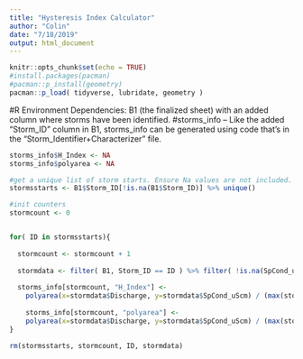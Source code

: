 ```yaml
---
title: "Hysteresis Index Calculator"
author: "Colin"
date: "7/18/2019"
output: html_document
---
```


```r
knitr::opts_chunk$set(echo = TRUE)
#install.packages(pacman)
#pacman::p_install(geometry)
pacman::p_load( tidyverse, lubridate, geometry )
```
#R Environment Dependencies: B1 (the finalized sheet) with an added column where storms have been identified.
                          #storms_info -- Like the added "Storm_ID" column in B1, storms_info can be generated using code that's in the "Storm_Identifier+Characterizer" file.



```r

storms_info$H_Index <- NA 
storms_info$polyarea <- NA

#get a unique list of storm starts. Ensure Na values are not included.
stormsstarts <- B1$Storm_ID[!is.na(B1$Storm_ID)] %>% unique()

#init counters
stormcount <- 0 


for( ID in stormsstarts){
 
  stormcount <- stormcount + 1
  
  stormdata <- filter( B1, Storm_ID == ID ) %>% filter( !is.na(SpCond_uScm) )
  
  storms_info[stormcount, "H_Index"] <- 
    polyarea(x=stormdata$Discharge, y=stormdata$SpCond_uScm) / (max(stormdata$Discharge) - min(stormdata$Discharge))
  
    storms_info[stormcount, "polyarea"] <- 
    polyarea(x=stormdata$Discharge, y=stormdata$SpCond_uScm) / (max(stormdata$Discharge) - min(stormdata$Discharge))
}

rm(stormsstarts, stormcount, ID, stormdata)
```